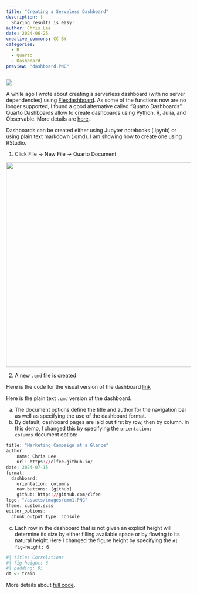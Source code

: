 ```yaml
---
title: "Creating a Serveless Dashboard"
description: |
  Sharing results is easy!
author: Chris Lee
date: 2024-06-25
creative_commons: CC BY
categories:
  - R 
  - Quarto
  - Dashboard
preview: "dashboard.PNG"
---
```


![](dashboard.PNG)

A while ago I wrote about creating a serverless dashboard (with no server dependencies) using [Flexdashboard](https://clfee.github.io/r/dashboard/crosstalk-dashboard/). As some of the functions now are no longer supported, I found a good alternative called "Quarto Dashboards". Quarto Dashboards allow to create dashboards using Python, R, Julia, and Observable. More details are [here](https://quarto.org/docs/dashboards/).

Dashboards can be created either using Jupyter notebooks (.ipynb) or using plain text markdown (.qmd). I am showing how to create one using RStudio.

1.  Click File -\> New File -\> Quarto Document

![](demo.PNG){width="557"}

2.  A new `.qmd` file is created

Here is the code for the visual version of the dashboard [link](https://clfee.github.io/home/posts/2024-07-15-marketing-compaign-dashboard/)

Here is the plain text `.qmd` version of the dashboard.

(a) The document options define the title and author for the navigation bar as well as specifying the use of the dashboard format.
(b) By default, dashboard pages are laid out first by row, then by column. In this demo, I changed this by specifying the `orientation: columns` document option:

``` r
title: "Marketing Campaign at a Glance"
author:
    name: Chris Lee
    url: https://clfee.github.io/
date: 2024-07-15
format: 
  dashboard:
    orientation: columns
    nav-buttons: [github]
    github: https://github.com/clfee
logo: "/assets/images/cmm1.PNG"
theme: custom.scss
editor_options: 
  chunk_output_type: console
```

(c) Each row in the dashboard that is not given an explicit height will determine its size by either filling available space or by flowing to its natural height.Here I changed the figure height by specifying the `#| fig-height: 6` 

``` r
#| title: Correlations
#| fig-height: 6
#| padding: 0;
dt <- train
```

More details about [full code](https://github.com/clfee/Shiny-apps/tree/main/Dashboards/Marketing Campaign).


